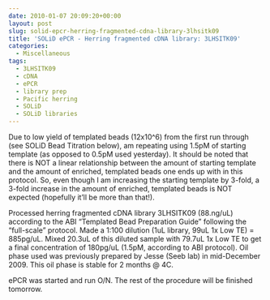 ```yaml
---
date: 2010-01-07 20:09:20+00:00
layout: post
slug: solid-epcr-herring-fragmented-cdna-library-3lhsitk09
title: 'SOLiD ePCR - Herring fragmented cDNA library: 3LHSITK09'
categories:
  - Miscellaneous
tags:
  - 3LHSITK09
  - cDNA
  - ePCR
  - library prep
  - Pacific herring
  - SOLiD
  - SOLiD libraries
---
```


Due to low yield of templated beads (12x10^6) from the first run through (see SOLiD Bead Titration below), am repeating using 1.5pM of starting template (as opposed to 0.5pM used yesterday). It should be noted that there is NOT a linear relationship between the amount of starting template and the amount of enriched, templated beads one ends up with in this protocol. So, even though I am increasing the starting template by 3-fold, a 3-fold increase in the amount of enriched, templated beads is NOT expected (hopefully it'll be more than that!).

Processed herring fragmented cDNA library 3LHSITK09 (88.ng/uL) according to the ABI "Templated Bead Preparation Guide" following the "full-scale" protocol. Made a 1:100 dilution (1uL library, 99uL 1x Low TE) = 885pg/uL. Mixed 20.3uL of this diluted sample with 79.7uL 1x Low TE to get a final concentration of 180pg/uL (1.5pM, according to ABI protocol). Oil phase used was previously prepared by Jesse (Seeb lab) in mid-December 2009. This oil phase is stable for 2 months @ 4C.

ePCR was started and run O/N. The rest of the procedure will be finished tomorrow.

